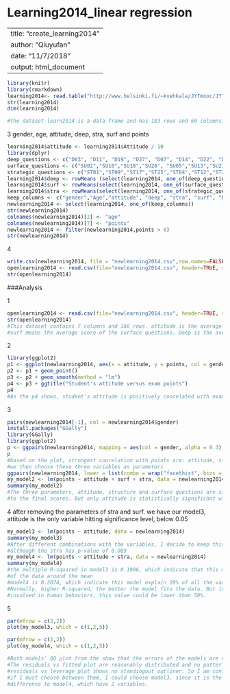 # Learning2014_linear regression


---
title: "create_learning2014"
author: "Qiuyufan"
date: "11/7/2018"
output: html_document
---

```r
library(knitr)
library(rmarkdown)
learning2014<- read.table("http://www.helsinki.fi/~kvehkala/JYTmooc/JYTOPKYS3-data.txt", sep="\t", header=TRUE)
str(learning2014)
dim(learning2014)

#the dataset learn2014 is a data frame and has 183 rows and 60 columns.
```



3
gender, age, attitude, deep, stra, surf and points 

```r
learning2014$attitude <- learning2014$Attitude / 10
library(dplyr)
deep_questions <- c("D03", "D11", "D19", "D27", "D07", "D14", "D22", "D30","D06",  "D15", "D23", "D31")
surface_questions <- c("SU02","SU10","SU18","SU26", "SU05","SU13","SU21","SU29","SU08","SU16","SU24","SU32")
strategic_questions <- c("ST01","ST09","ST17","ST25","ST04","ST12","ST20","ST28")
learning2014$deep <- rowMeans (select(learning2014, one_of(deep_questions)))
learning2014$surf <- rowMeans(select(learning2014, one_of(surface_questions)))
learning2014$stra <- rowMeans(select(learning2014, one_of(strategic_questions)))
keep_columns <- c("gender","Age","attitude", "deep", "stra", "surf", "Points")
newlearning2014 <- select(learning2014, one_of(keep_columns))
str(newlearning2014)
colnames(newlearning2014)[2] <- "age"
colnames(newlearning2014)[7] <- "points"
newlearning2014 <- filter(newlearning2014,points > 0)
str(newlearning2014)
```



4


```r
write.csv(newlearning2014, file = "newlearning2014.csv",row.names=FALSE)
openlearning2014 <- read.csv(file="newlearning2014.csv", header=TRUE, sep=",")
str(openlearning2014)
```


###Analysis

1 
```r
openlearning2014 <- read.csv(file="newlearning2014.csv", header=TRUE, sep=",")
str(openlearning2014)
#This dataset contains 7 columns and 166 rows. attitude is the average of the Likert scale; points are the exam points; stra represents the average score of the strategic questions
#surf means the average score of the surface questions. Deep is the average score of the deep questions.
```



2
```r
library(ggplot2)
p1 <- ggplot(newlearning2014, aes(x = attitude, y = points, col = gender))
p2 <- p1 + geom_point()
p3 <- p2 + geom_smooth(method = "lm")
p4 <- p3 + ggtitle("Student's attitude versus exam points")
p4
#As the p4 shows, student's attitude is positively coorelated with exam points in both genders. 
```



3
```r
pairs(newlearning2014[-1], col = newlearning2014$gender)
install.packages("GGally")
library(GGally)
library(ggplot2)
p <- ggpairs(newlearning2014, mapping = aes(col = gender, alpha = 0.3), lower = list(combo = wrap("facethist", bins = 20)))
p
#based on the plot, strongest coorelation with points are: attitude, stra, and surf. 
#we then choose these three variables as parameters
ggpairs(newlearning2014, lower = list(combo = wrap("facethist", bins = 20)))
my_model2 <- lm(points ~ attitude + surf + stra, data = newlearning2014)
summary(my_model2)
#The three parameters, attitude, structure and surface questions are significantly importance 
#to the final scores. But only attitude is statistically significant with the points.
```

 

4 after removing the parameters of stra and surf. we have our model3, attitude is the only variable hitting significance level, below 0.05
```r
my_model3 <- lm(points ~ attitude, data = newlearning2014)
summary(my_model3)
#After different combinations with the variables, I decide to keep this model for comparison, 
#although the stra has p-value of 0.089
my_model4 <- lm(points ~ attitude + stra, data = newlearning2014)
summary(my_model4)
#the multiple R-squared in model3 is 0.1906, which indicate that this model explains 19% of all the variablity 
#of the data around the mean
#model4 is 0.2074, which indicate this model explain 20% of all the variablility of the data around the mean
#Normally, higher R-squared, the better the model fits the data. But in psychology, or tests
#involved in human behaviors, this value could be lower than 50%. 

```


5
```r
par(mfrow = c(2,2))
plot(my_model3, which = c(1,2,5))

par(mfrow = c(2,2))
plot(my_model4, which = c(1,2,5))

#Both models' QQ plot from the show that the errors of the models are normally distributed, which are reasonable.
#The residuals vs fitted plot are reasonably distributed and no patter in the scatter plot is found
#residuals vs leverage plot shows no standingout outliner. So I am confident to conclude they are good models. 
#if I must choose between them, I could choose model3, since it is the simplest and not that much 
#difference to model4, which have 2 variables. 


```

